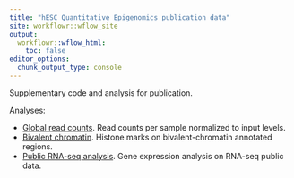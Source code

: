 ```yaml
---
title: "hESC Quantitative Epigenomics publication data"
site: workflowr::wflow_site
output:
  workflowr::wflow_html:
    toc: false
editor_options:
  chunk_output_type: console
---
```


Supplementary code and analysis for publication.

Analyses:

* [Global read counts](global_read_counts.html). Read counts per sample normalized
to input levels.
* [Bivalent chromatin](bivalent_chromatin.html). Histone marks on
bivalent-chromatin annotated regions.
* [Public RNA-seq analysis](rna_seq_collier_2017.html). Gene expression analysis
on RNA-seq public data.
